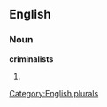 ==English==

===Noun===
'''criminalists'''

# {{plural of|[[criminalist]]}}

[[Category:English plurals]]